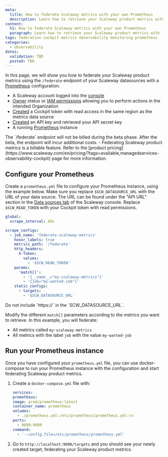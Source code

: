 ```yaml
---
meta:
  title: How to federate Scaleway metrics with your own Prometheus
  description: Learn how to retrieve your Scaleway product metrics with federation and reuse them within your own Prometheus with this step-by-step guide.
content:
  h1: How to federate Scaleway metrics with your own Prometheus
  paragraph: Learn how to retrieve your Scaleway product metrics with federation and reuse them within your own Prometheus with this step-by-step guide.
tags: federation cockpit metrics observability monitoring prometheus
categories:
  - observability
dates:
  validation: TBD
  posted: TBD
---
```


In this page, we will show you how to federate your Scaleway product metrics using the `/federate` endpoint of your Scaleway datasources with a [Prometheus](https://prometheus.io) configuration.

<Macro id="requirements" />

 - A Scaleway account logged into the [console](https://console.scaleway.com)
 - [Owner](/iam/concepts/#owner) status or [IAM permissions](/iam/concepts/#permission) allowing you to perform actions in the intended Organization
 - [Created](/cockpit/how-to/create-token/) a Cockpit token with read access in the same region as the metrics data source
 - [Created](/iam/how-to/create-api-keys/) an API key and retrieved your API secret key
 - A running [Prometheus](https://prometheus.io) instance

<Message type="info">
  The `/federate` endpoint will not be billed during the beta phase. After the beta, the endpoint will incur additional costs.
</Message>

<Message type="important">
  - Federating Scaleway product metrics is a billable feature. Refer to the [product pricing](https://www.scaleway.com/en/pricing/?tags=available,managedservices-observability-cockpit) page for more information.
</Message>

## Configure your Prometheus

Create a `prometheus.yml` file to configure your Prometheus instance, using the example below.
Make sure you replace `$SCW_DATASOURCE_URL` with the URL of your data source. The URL can be found under the "API URL" section in the [Data sources tab](https://console.scaleway.com/cockpit/dataSource) of the Scaleway console. Replace `$SCW_READ_TOKEN` with your Cockpit token with read permissions.

```yaml
global:
  scrape_interval: 60s

scrape_configs:
  - job_name: 'federate-scaleway-metrics'
    honor_labels: true
    metrics_path: '/federate'
    http_headers:
      X-Token:
        values:
          - '$SCW_READ_TOKEN'
    params:
      'match[]':
        - '{__name__="my-scaleway-metrics"}'
        - '{job="my-wanted-job"}'
    static_configs:
      - targets:
        - '$SCW_DATASOURCE_URL'
```

<Message type="important">
  Do not include `https://` in the `SCW_DATASOURCE_URL`.
</Message>

Modify the different `match[]` parameters according to the metrics you want to retrieve. In this example, you will federate:
  - All metrics called `my-scaleway-metrics`
  - All metrics with the label `job` with the value `my-wanted-job`

## Run your Prometheus instance

Once you have configured your `prometheus.yml` file, you can use docker-compose to run your Prometheus instance with the configuration and start federating Scaleway product metrics.

1. Create a `docker-compose.yml` file with:
    ```yaml
    services:
    prometheus:
    image: prom/prometheus:latest
    container_name: prometheus
    volumes:
      - ./prometheus.yml:/etc/prometheus/prometheus.yml:ro
    ports:
      - 9090:9090
    command:
      - '--config.file=/etc/prometheus/prometheus.yml'
    ```

2. Go to `http://localhost:9090/targets` and you should see your newly created target, federating your Scaleway product metrics.